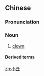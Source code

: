 ==Chinese==
{{zh-forms}}

===Pronunciation===
{{zh-pron
|m=xiǎochǒu
|c=siu2 cau2
|mn=qz,xm:sió-thiú/tw:siáu-thiú/zz:sió-thiúⁿ
|cat=n
}}

===Noun===
{{zh-noun}}

# [[clown]]

====Derived terms====
{{zh-der|小丑魚|跳梁小丑|幺麼小丑}}

[[zh:小丑]]